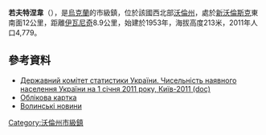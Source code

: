 {{No footnotes|time=2015-09-16T15:18:31+00:00}}
{{coord|50|40|N|24|15|E|scale:30000|display=title}}

'''若夫特涅韋'''（{{lang-uk|Благодатне}}），是[[烏克蘭|烏克蘭]]的市級鎮，位於該國西北部[[沃倫州|沃倫州]]，處於[[新沃倫斯克|新沃倫斯克]]東南面12公里，距離[[伊瓦尼奇|伊瓦尼奇]]8.9公里，始建於1953年，海拔高度213米，2011年人口4,779。

==參考資料==
*[https://web.archive.org/web/20121010205321/http://stat6.stat.lviv.ua/PXWEB2007/ukr/publ/2011/chnas.zip Державний комітет статистики України. Чисельність наявного населення України на 1 січня 2011 року, Київ-2011 (doc)]
* [http://gska2.rada.gov.ua/pls/z7502/A005?rdat1=24.06.2008&rf7571=5059 Облікова картка]{{dead link|date=2018年4月 |bot=InternetArchiveBot |fix-attempted=yes }}
* [http://volyn24.com Волинські новини]

{{DEFAULTSORT:Жовтневе}}
[[Category:沃倫州市級鎮|Category:沃倫州市級鎮]]


{{Volyn-geo-stub}}